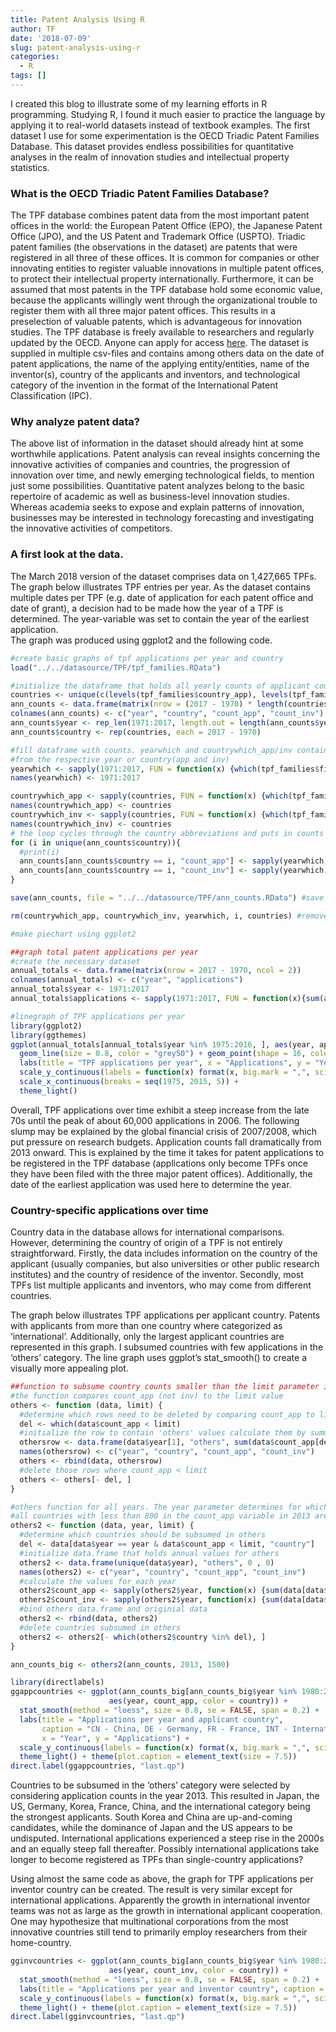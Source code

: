 ```yaml
---
title: Patent Analysis Using R
author: TF
date: '2018-07-09'
slug: patent-analysis-using-r
categories:
  - R
tags: []
---
```

I created this blog to illustrate some of my learning efforts in R programming. Studying R, I found it much easier to practice the language by applying it to real-world datasets instead of textbook examples. The first dataset I use for some experimentation is the OECD Triadic Patent Families Database. This dataset provides endless possibilities for quantitative analyses in the realm of innovation studies and intellectual property statistics.

### What is the OECD Triadic Patent Families Database?

The TPF database combines patent data from the most important patent offices in the world: the European Patent Office (EPO), the Japanese Patent Office (JPO), and the US Patent and Trademark Office (USPTO). Triadic patent families (the observations in the dataset) are patents that were registered in all three of these offices. It is common for companies or other innovating entities to register valuable innovations in multiple patent offices, to protect their intellectual property internationally. Furthermore, it can be assumed that most patents in the TPF database hold some economic value, because the applicants willingly went through the organizational trouble to register them with all three major patent offices. This results in a preselection of valuable patents, which is advantageous for innovation studies.
The TPF database is freely available to researchers and regularly updated by the OECD. Anyone can apply for access [here](http://www.oecd.org/sti/intellectual-property-statistics-and-analysis.htm). The dataset is supplied in multiple csv-files and contains among others data on the date of patent applications, the name of the applying entity/entities, name of the inventor(s), country of the applicants and inventors, and technological category of the invention in the format of the International Patent Classification (IPC).

### Why analyze patent data?

The above list of information in the dataset should already hint at some worthwhile applications. Patent analysis can reveal insights concerning the innovative activities of companies and countries, the progression of innovation over time, and newly emerging technological fields, to mention just some possibilities. Quantitative patent analyzes belong to the basic repertoire of academic as well as business-level innovation studies. Whereas academia seeks to expose and explain patterns of innovation, businesses may be interested in technology forecasting and investigating the innovative activities of competitors.

### A first look at the data.

The March 2018 version of the dataset comprises data on 1,427,665 TPFs. The graph below illustrates TPF entries per year. As the dataset contains multiple dates per TPF (e.g. date of application for each patent office and date of grant), a decision had to be made how the year of a TPF is determined. The year-variable was set to contain the year of the earliest application.  
The graph was produced using ggplot2 and the following code.

```r
#create basic graphs of tpf applications per year and country
load("../../datasource/TPF/tpf_families.RData")

#initialize the dataframe that holds all yearly counts of applicant countries
countries <- unique(c(levels(tpf_families$country_app), levels(tpf_families$country_inv))) #unique countries from both applicant and inventor data
ann_counts <- data.frame(matrix(nrow = (2017 - 1970) * length(countries), ncol = 4))
colnames(ann_counts) <- c("year", "country", "count_app", "count_inv")
ann_counts$year <- rep_len(1971:2017, length.out = length(ann_counts$year))
ann_counts$country <- rep(countries, each = 2017 - 1970)

#fill dataframe with counts. yearwhich and countrywhich_app/inv contain the positions of patent applications 
#from the respective year or country(app and inv)
yearwhich <- sapply(1971:2017, FUN = function(x) {which(tpf_families$first_app_year == x)})
names(yearwhich) <- 1971:2017

countrywhich_app <- sapply(countries, FUN = function(x) {which(tpf_families$country_app == x)})
names(countrywhich_app) <- countries
countrywhich_inv <- sapply(countries, FUN = function(x) {which(tpf_families$country_inv == x)})
names(countrywhich_inv) <- countries
# the loop cycles through the country abbreviations and puts in counts by finding the intersections between year positions and countrypositions
for (i in unique(ann_counts$country)){
  #print(i)
  ann_counts[ann_counts$country == i, "count_app"] <- sapply(yearwhich, FUN = function(x) {length(intersect(x, countrywhich_app[i][[1]]))})
  ann_counts[ann_counts$country == i, "count_inv"] <- sapply(yearwhich, FUN = function(x) {length(intersect(x, countrywhich_inv[i][[1]]))})
}

save(ann_counts, file = "../../datasource/TPF/ann_counts.RData") #save the counts to file for later use (e.g. in the knowledge-pools-post)

rm(countrywhich_app, countrywhich_inv, yearwhich, i, countries) #remove temporary variables
```

```r
#make piechart using ggplot2

##graph total patent applications per year
#create the necessary dataset
annual_totals <- data.frame(matrix(nrow = 2017 - 1970, ncol = 2))
colnames(annual_totals) <- c("year", "applications")
annual_totals$year <- 1971:2017
annual_totals$applications <- sapply(1971:2017, FUN = function(x){sum(ann_counts[ann_counts$year == x, "count_app"])}) #count_app and count_inv yield equal application counts
```

```r
#linegraph of TPF applications per year
library(ggplot2)
library(ggthemes)
ggplot(annual_totals[annual_totals$year %in% 1975:2016, ], aes(year, applications)) +
  geom_line(size = 0.8, color = "grey50") + geom_point(shape = 16, color = "grey35") +
  labs(title = "TPF applications per year", x = "Applications", y = "Year") +
  scale_y_continuous(labels = function(x) format(x, big.mark = ",", scientific = FALSE)) +
  scale_x_continuous(breaks = seq(1975, 2015, 5)) +
  theme_light()
```

Overall, TPF applications over time exhibit a steep increase from the late 70s until the peak of about 60,000 applications in 2006. The following slump may be explained by the global financial crisis of 2007/2008, which put pressure on research budgets. Application counts fall dramatically from 2013 onward. This is explained by the time it takes for patent applications to be registered in the TPF database (applications only become TPFs once they have been filed with the three major patent offices). Additionally, the date of the earliest application was used here to determine the year.

### Country-specific applications over time
Country data in the database allows for international comparisons. However, determining the country of origin of a TPF is not entirely straightforward. Firstly, the data includes information on the country of the applicant (usually companies, but also universities or other public research institutes) and the country of residence of the inventor. Secondly, most TPFs list multiple applicants and inventors, who may come from different countries.

The graph below illustrates TPF applications per applicant country. Patents with applicants from more than one country where categorized as 'international'. Additionally, only the largest applicant countries are represented in this graph. I subsumed countries with few applications in the 'others' category. The line graph uses ggplot's stat_smooth() to create a visually more appealing plot.

```r
##function to subsume country counts smaller than the limit parameter in a category "others" (only for single-year datasets)
#the function compares count_app (not inv) to the limit value
others <- function (data, limit) {
  #determine which rows need to be deleted by comparing count_app to limit
  del <- which(data$count_app < limit)
  #initialize the row to contain 'others' values calculate them by summing counts of rows to be deleted and rbind to return data.frame
  othersrow <- data.frame(data$year[1], "others", sum(data$count_app[del]), sum(data$count_inv[del]))
  names(othersrow) <- c("year", "country", "count_app", "count_inv")
  others <- rbind(data, othersrow)
  #delete those rows where count_app < limit
  others <- others[- del, ]
}

#others function for all years. The year parameter determines for which year the limit value is checked (e.g. year = 2013, limit = 800 means that
#all countries with less than 800 in the count_app variable in 2013 are subsumed in the others category)
others2 <- function (data, year, limit) {
  #determine which countries should be subsumed in others
  del <- data[data$year == year & data$count_app < limit, "country"]
  #initialize data.frame that holds annual values for others
  others2 <- data.frame(unique(data$year), "others", 0 , 0)
  names(others2) <- c("year", "country", "count_app", "count_inv")
  #calculate the values for each year
  others2$count_app <- sapply(others2$year, function(x) {sum(data[data$country %in% del & data$year == x, ]$count_app)})
  others2$count_inv <- sapply(others2$year, function(x) {sum(data[data$country %in% del & data$year == x, ]$count_inv)})
  #bind others data.frame and originial data
  others2 <- rbind(data, others2)
  #delete countries subsumed in others
  others2 <- others2[- which(others2$country %in% del), ]
}

ann_counts_big <- others2(ann_counts, 2013, 1500)
```

```r
library(directlabels)
ggappcountries <- ggplot(ann_counts_big[ann_counts_big$year %in% 1980:2013, ], 
                      aes(year, count_app, color = country)) +
  stat_smooth(method = "loess", size = 0.8, se = FALSE, span = 0.2) +
  labs(title = "Applications per year and applicant country", 
       caption = "CN - China, DE - Germany, FR - France, INT - International, JP - Japan, KR - Korea, US - United States", 
       x = "Year", y = "Applications") +
  scale_y_continuous(labels = function(x) format(x, big.mark = ",", scientific = FALSE)) +
  theme_light() + theme(plot.caption = element_text(size = 7.5))
direct.label(ggappcountries, "last.qp")
```

Countries to be subsumed in the 'others' category were selected by considering application counts in the year 2013. This resulted in Japan, the US, Germany, Korea, France, China, and the international category being the strongest applicants. South Korea and China are up-and-coming candidates, while the dominance of Japan and the US appears to be undisputed. International applications experienced a steep rise in the 2000s and an equally steep fall thereafter. Possibly international applications take longer to become registered as TPFs than single-country applications?

Using almost the same code as above, the graph for TPF applications per inventor country can be created. The result is very similar except for international applications. Apparently the growth in international inventor teams was not as large as the growth in international applicant cooperation. One may hypothesize that multinational corporations from the most innovative countries still tend to primarily employ researchers from their home-country.

```r
gginvcountries <- ggplot(ann_counts_big[ann_counts_big$year %in% 1980:2013, ], 
                      aes(year, count_inv, color = country)) +
  stat_smooth(method = "loess", size = 0.8, se = FALSE, span = 0.2) +
  labs(title = "Applications per year and inventor country", caption = "CN - China, DE - Germany, FR - France, INT - International, JP - Japan, KR - Korea, US - United States", x = "Year", y = "Applications") +
  scale_y_continuous(labels = function(x) format(x, big.mark = ",", scientific = FALSE)) +
  theme_light() + theme(plot.caption = element_text(size = 7.5))
direct.label(gginvcountries, "last.qp")
```





